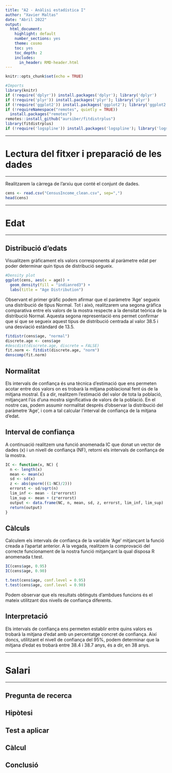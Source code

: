 ```yaml
---
title: "A2 - Anàlisi estadística I"
author: "Xavier Maltas"
date: "Abril 2022"
output: 
  html_document:
    highlight: default
    number_sections: yes
    theme: cosmo
    toc: yes
    toc_depth: 2
    includes:
      in_header: RMD-header.html
---
```


```r
knitr::opts_chunk$set(echo = TRUE)
```

```r
#Imports
library(knitr)
if (!require('dplyr')) install.packages('dplyr'); library('dplyr')
if (!require('plyr')) install.packages('plyr'); library('plyr')
if (!require('ggplot2')) install.packages('ggplot2'); library('ggplot2')
if (!requireNamespace("remotes", quietly = TRUE))
  install.packages("remotes")
remotes::install_github("aursiber/fitdistrplus")
library(fitdistrplus)
if (!require('logspline')) install.packages('logspline'); library('logspline')
```

******
# Lectura del fitxer i preparació de les dades
******

Realitzarem la càrrega de l'arxiu que conté el conjunt de dades. 

```r
cens <- read.csv("CensusIncome_clean.csv", sep=",")
head(cens)
```

*****
# Edat
*****

## Distribució d'edats

Visualitzem gràficament els valors corresponents al paràmetre edat per poder determinar quin tipus de distribució segueix.

```r
#Density plot
ggplot(cens, aes(x = age)) +
  geom_density(fill = "indianred3") + 
  labs(title = "Age Distribution")
```

Observant el primer gràfic podem afirmar que el paràmetre 'Age' segueix una distribució de tipus Normal. Tot i això, realitzarem una segona gràfica comparativa entre els valors de la mostra respecte a la densitat teòrica de la distribució Normal. Aquesta segona representació ens permet confirmar que sí que se segueix aquest tipus de distribució centrada al valor 38.5 i una desviació estàndard de 13.5.

```r
fitdistr(cens$age, "normal")
discrete.age <- cens$age
#descdist(discrete.age, discrete = FALSE)
fit.norm <- fitdist(discrete.age, "norm")
denscomp(fit.norm)
```

## Normalitat

Els intervals de confiança és una tècnica d'estimació que ens permeten acotar entre dos valors on es trobarà la mitjana poblacional fent ús de la mitjana mostral. És a dir, realitzem l'estimació del valor de tota la població, mitjançant l'ús d'una mostra significativa de valors de la població.
En el nostre cas, podem assumir normalitat després d'observar la distribució del paràmetre 'Age', i com a tal calcular l'interval de confiança de la mitjana d'edat.

## Interval de confiança

A continuació realitzem una funció anomenada IC que donat un vector de dades (x) i un nivell de confiança (NF), retorni els intervals de confiança de la mostra. 

```r
IC <- function(x, NC) {
  n <- length(x)
  mean <- mean(x)
  sd <- sd(x)
  z <- abs(qnorm(((1-NC)/2)))
  errorst <- sd/sqrt(n)
  lim_inf <- mean - (z*errorst)
  lim_sup <- mean + (z*errorst)
  output <- data.frame(NC, n, mean, sd, z, errorst, lim_inf, lim_sup)
  return(output)
}
```

## Càlculs

Calculem els intervals de confiança de la variable 'Age' mitjançant la funció creada a l'apartat anterior. A la vegada, realitzem la comprovació del correcte funcionament de la nostra funció mitjançant la qual disposa R anomenada t.test.

```r
IC(cens$age, 0.95)
IC(cens$age, 0.90)

t.test(cens$age, conf.level = 0.95)
t.test(cens$age, conf.level = 0.90)
```
Podem observar que els resultats obtinguts d'ambdues funcions és el mateix utilitzant dos nivells de confiança diferents.

## Interpretació

Els intervals de confiança ens permeten establir entre quins valors es trobarà la mitjana d'edat amb un percentatge concret de confiança. Així doncs, utilitzant el nivell de confiança del 95%, podem determinar que la mitjana d'edat es trobarà entre 38.4 i 38.7 anys, és a dir, en 38 anys.

******
# Salari
******
## Pregunta de recerca
## Hipòtesi
## Test a aplicar
## Càlcul
## Conclusió


```r

```
